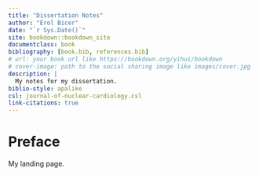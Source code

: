 ```yaml
--- 
title: "Dissertation Notes"
author: "Erol Bicer"
date: "`r Sys.Date()`"
site: bookdown::bookdown_site
documentclass: book
bibliography: [book.bib, references.bib]
# url: your book url like https://bookdown.org/yihui/bookdown
# cover-image: path to the social sharing image like images/cover.jpg
description: |
  My notes for my dissertation.
biblio-style: apalike
csl: journal-of-nuclear-cardiology.csl
link-citations: true
---
```


# Preface {-}

My landing page.
